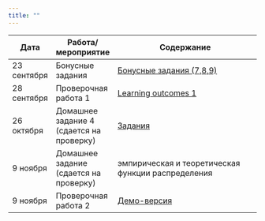 ```yaml
---
title: ""
---
```

Дата | Работа/мероприятие  | Содержание
-------- | -------- | --------------------------------------------------------
23 сентября | Бонусные задания |<a href="polit_tvims2_seminar3_4_2021.pdf" title=>Бонусные задания (7,8,9)</a> 
28 сентября | Проверочная работа 1 |<a href="polit_tvims2_LO1_2021.pdf" title=>Learning outcomes 1</a> 
26 октября | Домашнее задание 4 (сдается на проверку) | <a href="tvims2_hw4_2021.pdf" title=>Задания
9 ноября | Домашнее задание (сдается на проверку)| эмпирическая и теоретическая функции распределения
9 ноября | Проверочная работа 2 | <a href="tvims2_test_demo_2021.pdf" title=>Демо-версия</a> 
